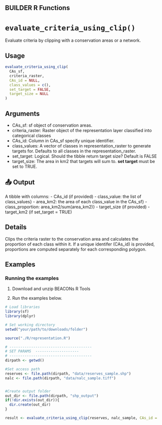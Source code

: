 ## BUILDER R Functions

# `evaluate_criteria_using_clip()`

Evaluate criteria by clipping with a conservation areas or a network.

## Usage
```r
evaluate_criteria_using_clip(
  CAs_sf, 
  criteria_raster, 
  CAs_id = NULL, 
  class_values = c(), 
  set_target = FALSE, 
  target_size = NULL
)
```
## Arguments
- CAs_sf: sf object of conservation areas.
- criteria_raster: Raster object of the representation layer classified into categorical classes
- CAs_id: Column in CAs_sf specify unique identifier. 
- class_values: A vector of classes in representation_raster to generate targets for. Defaults to all classes in the representation_raster.
- set_target: Logical. Should the tibble return target size? Default is FALSE
- target_size: The area in km2 that targets will sum to. **set target** must be set to TRUE. 

## 📤 Output
A tibble with columns: 
 - CAs_id (if provided)
 - class_value: the list of class_values}
 - area_km2: the area of each class_value in the CAs_sf}
 - class_proportion: area_km2/sum(area_km2)}
 - target_size (if provided)
 - target_km2 (if set_target = TRUE)

## Details

Clips the criteria raster to the conservation area and calculates the proportion of each class within it. If a unique identifer (CAs_id) is provided, proportions are computed separately for each corresponding polygon. 

## Examples
### Running the examples


1. Download and unzip BEACONs R Tools 

2. Run the examples below.

```r
# Load libraries
library(sf)
library(dplyr)

# Set working directory
setwd("your/path/to/downloads/folder")

source("./R/representation.R")

# --------------------------------------
# SET PARAMS  --------------------
# --------------------------------------
dirpath <- getwd()

#Set access path 
reserves <- file.path(dirpath, "data/reserves_sample.shp")
nalc <- file.path(dirpath, "data/nalc_sample.tiff")


#Create output folder
out_dir <- file.path(dirpath, "shp_output")
if(!dir.exists(out_dir)){
  dir.create(out_dir)
}

result <- evaluate_criteria_using_clip(reserves, nalc_sample, CAs_id = "reserve")
```
